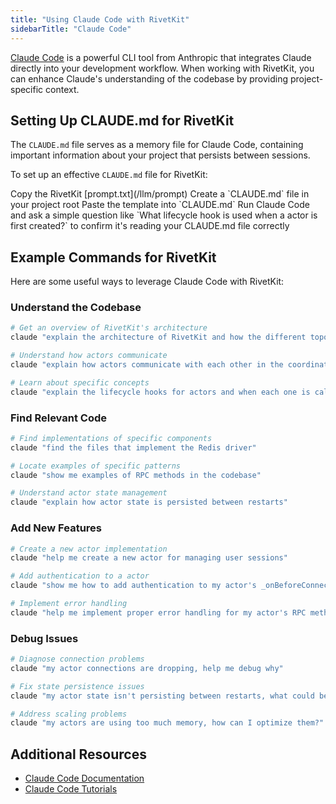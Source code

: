 ```yaml
---
title: "Using Claude Code with RivetKit"
sidebarTitle: "Claude Code"
---
```


[Claude Code](https://claude.ai/code) is a powerful CLI tool from Anthropic that integrates Claude directly into your development workflow. When working with RivetKit, you can enhance Claude's understanding of the codebase by providing project-specific context.

## Setting Up CLAUDE.md for RivetKit

The `CLAUDE.md` file serves as a memory file for Claude Code, containing important information about your project that persists between sessions.

To set up an effective `CLAUDE.md` file for RivetKit:

<Steps>
  <Step title="Get the template">
    Copy the RivetKit [prompt.txt](/llm/prompt)
  </Step>
  <Step title="Create file">
    Create a `CLAUDE.md` file in your project root
  </Step>
  <Step title="Add content">
    Paste the template into `CLAUDE.md`
  </Step>
  <Step title="Verify it works">
    Run Claude Code and ask a simple question like `What lifecycle hook is used when a actor is first created?` to confirm it's reading your CLAUDE.md file correctly
  </Step>
</Steps>

## Example Commands for RivetKit

Here are some useful ways to leverage Claude Code with RivetKit:

### Understand the Codebase

```bash
# Get an overview of RivetKit's architecture
claude "explain the architecture of RivetKit and how the different topologies work"

# Understand how actors communicate
claude "explain how actors communicate with each other in the coordinate topology"

# Learn about specific concepts
claude "explain the lifecycle hooks for actors and when each one is called"
```

### Find Relevant Code

```bash
# Find implementations of specific components
claude "find the files that implement the Redis driver"

# Locate examples of specific patterns
claude "show me examples of RPC methods in the codebase"

# Understand actor state management
claude "explain how actor state is persisted between restarts"
```

### Add New Features

```bash
# Create a new actor implementation
claude "help me create a new actor for managing user sessions"

# Add authentication to a actor
claude "show me how to add authentication to my actor's _onBeforeConnect method"

# Implement error handling
claude "help me implement proper error handling for my actor's RPC methods"
```

### Debug Issues

```bash
# Diagnose connection problems
claude "my actor connections are dropping, help me debug why"

# Fix state persistence issues
claude "my actor state isn't persisting between restarts, what could be wrong?"

# Address scaling problems
claude "my actors are using too much memory, how can I optimize them?"
```

## Additional Resources

- [Claude Code Documentation](https://docs.anthropic.com/en/docs/agents-and-tools/claude-code/overview)
- [Claude Code Tutorials](https://docs.anthropic.com/en/docs/agents-and-tools/claude-code/tutorials)

